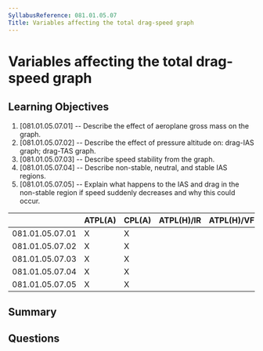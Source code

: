```yaml
---
SyllabusReference: 081.01.05.07
Title: Variables affecting the total drag-speed graph
---
```


# Variables affecting the total drag-speed graph

## Learning Objectives

1. [081.01.05.07.01] -- Describe the effect of aeroplane gross mass on the
   graph.
2. [081.01.05.07.02] -- Describe the effect of pressure altitude on: drag-IAS
   graph; drag-TAS graph.
3. [081.01.05.07.03] -- Describe speed stability from the graph.
4. [081.01.05.07.04] -- Describe non-stable, neutral, and stable IAS regions.
5. [081.01.05.07.05] -- Explain what happens to the IAS and drag in the
   non-stable region if speed suddenly decreases and why this could occur.

|                 | ATPL(A) | CPL(A) | ATPL(H)/IR | ATPL(H)/VFR | CPL(H) | IR  | CBIR(A) |
| --------------- | ------- | ------ | ---------- | ----------- | ------ | --- | ------- |
| 081.01.05.07.01 | X       | X      |            |             |        |     |         |
| 081.01.05.07.02 | X       | X      |            |             |        |     |         |
| 081.01.05.07.03 | X       | X      |            |             |        |     |         |
| 081.01.05.07.04 | X       | X      |            |             |        |     |         |
| 081.01.05.07.05 | X       | X      |            |             |        |     |         |

## Summary

## Questions
